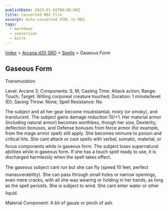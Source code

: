```yaml
---
publishDate: 2023-01-02T00:00:00Z
title: Converted MDX File
excerpt: Auto-converted HTML to MDX.
tags:
  - markdown
  - conversion
  - Astro
---
```


[Index](-index) > [Arcana d20 SRD](arcana-d20-srd-index) > [Spells](arcana-d20-srd-spells-index) > Gaseous Form

## Gaseous Form

Transmutation

Level: Arcane 3; Components: S, M; Casting Time: Attack action; Range: Touch; Target: Willing corporeal creature touched; Duration: 1 minute/level (D); Saving Throw: None; Spell Resistance: No

The subject and all her gear become insubstantial, misty (or smoky), and translucent. The subject gains damage reduction 10/+1. Her material armor (including natural armor) becomes worthless, though her size, Dexterity, deflection bonuses, and Defense bonuses from force armor (for example, from the mage armor spell) still apply. She becomes immune to poison and critical hits. She cant attack or cast spells with verbal, somatic, material, or focus components while in gaseous form. The subject loses supernatural abilities while in gaseous form. If she has a touch spell ready to use, it is discharged harmlessly when the spell takes effect.

The gaseous subject cant run but she can fly (speed 10 feet, perfect maneuverability). She can pass through small holes or narrow openings, even mere cracks, with all she was wearing or holding in her hands, as long as the spell persists. She is subject to wind. She cant enter water or other liquid.

Material Component: A bit of gauze or pinch of ash.
